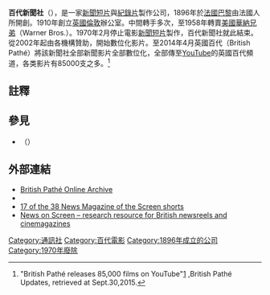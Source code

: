 <!-- 檔案不存在 [[Image:British_Pathe_current_logo.png|thumb]] ，可從英文維基百科取得 -->

'''百代新聞社'''（{{lang-en|Pathé News}}），是一家[[新闻影片|新聞短片]]與[[紀錄片|紀錄片]]製作公司，1896年於[[法國|法國]][[巴黎|巴黎]]由法國人{{link-en|查理·百代|Charles Pathé}}所開創。1910年創立[[英國|英國]][[倫敦|倫敦]]辦公室。中間轉手多次，至1958年轉賣[[美國|美國]][[華納兄弟|華納兄弟]]（Warner Bros.）。1970年2月停止電影[[新闻影片|新聞短片]]製作，百代新聞社就此結束。從2002年起由各機構贊助，開始數位化影片。至2014年4月英國百代（British Pathé）將該新聞社全部新聞影片全部數位化，全部傳至[[YouTube|YouTube]]的英國百代頻道，各类影片有85000支之多。<ref>"British Pathé releases 85,000 films on YouTube"[https://britishpathe.wordpress.com/2014/04/17/british-pathe-releases-85000-films-on-youtube/] {{Wayback|url=https://britishpathe.wordpress.com/2014/04/17/british-pathe-releases-85000-films-on-youtube/ |date=20171213091346 }},British Pathé Updates, retrieved at Sept.30,2015.</ref>

==註釋==
{{reflist}}

==參見==
*{{link-en|奧利弗農場設備公司|Oliver Farm Equipment Company}}（{{lang|en|Oliver Farm Equipment Company}}）

==外部連結==
*[http://www.britishpathe.com/ British Pathé Online Archive] {{Wayback|url=http://www.britishpathe.com/ |date=20110227002139 }}
*{{YouTube|user=britishpathe}}
*[http://www.archive.org/search.php?query=title%3A%28News%20Magazine%20of%20the%20Screen%29 17 of the 38 News Magazine of the Screen shorts]
*[http://bufvc.ac.uk/newsonscreen News on Screen – research resource for British newsreels and cinemagazines] {{Wayback|url=http://bufvc.ac.uk/newsonscreen |date=20110211004759 }}

{{DEFAULTSORT:Pathe News}}
[[Category:通訊社|Category:通訊社]]
[[Category:百代電影|Category:百代電影]]
[[Category:1896年成立的公司|Category:1896年成立的公司]]
[[Category:1970年廢除|Category:1970年廢除]]